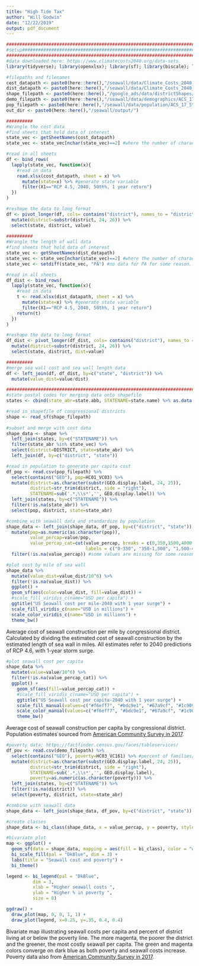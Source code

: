```yaml
---
title: "High Tide Tax"
author: "Will Godwin"
date: "12/22/2019"
output: pdf_document
---
```


```r
##########################################################################################################
#setup####################################################################################################
##########################################################################################################
#data downloaded here: https://www.climatecosts2040.org/data-sets
library(tidyverse); library(openxlsx); library(sf); library(biscale); library(cowplot); library(gridGraphics)

#filepaths and filenames
cost_datapath <- paste0(here::here(),"/seawall/data/Climate_Costs_2040_Data/Con Dist Cost Summary.xlsx")
dist_datapath <- paste0(here::here(),"/seawall/data/Climate_Costs_2040_Data/Con Dist Length Summary.xlsx")
shape_filepath <- paste0(here::here(),"/google_ads/data/districtShapes/districts114.shp")
demo_filepath <- paste0(here::here(),"/seawall/data/demographics/ACS_17_5YR_DP03_with_ann.csv")
pop_filepath <- paste0(here::here(),"/seawall/data/population/ACS_17_5YR_DP05_with_ann.csv")
out_dir <- paste0(here::here(),"/seawall/output/")

##########
#Wrangle the cost data
#find sheets that hold data of interest
state_vec <- getSheetNames(cost_datapath)
state_vec <- state_vec[nchar(state_vec)==2] #where the number of characters is 2

#read in all sheets
df <- bind_rows(
  lapply(state_vec, function(x){
    #read in data
    read.xlsx(cost_datapath, sheet = x) %>% 
      mutate(state=x) %>% #generate state variable
      filter(X1=="RCP 4.5, 2040, 50th%, 1 year return")
  })
)

#reshape the data to long format
df <- pivot_longer(df, cols= contains("district"), names_to = "district", values_drop_na = T) %>%
  mutate(district=substr(district, 24, 26)) %>%
  select(state, district, value)
  
##########
#Wrangle the length of wall data
#find sheets that hold data of interest
state_vec <- getSheetNames(dist_datapath)
state_vec <- state_vec[nchar(state_vec)==2] #where the number of characters is 2
state_vec <- setdiff(state_vec, "PA") #no data for PA for some reason...

#read in all sheets
df_dist <- bind_rows(
  lapply(state_vec, function(x){
    #read in data
    t <- read.xlsx(dist_datapath, sheet = x) %>% 
      mutate(state=x) %>% #generate state variable
      filter(X1=="RCP 4.5, 2040, 50th%, 1 year return")
    return(t)
  })
)

#reshape the data to long format
df_dist <- pivot_longer(df_dist, cols= contains("district"), names_to = "district", values_drop_na = T) %>%
  mutate(district=substr(district, 24, 26)) %>%
  select(state, district, dist=value)

##########
#merge sea wall cost and sea wall length data
df <- left_join(df, df_dist, by=c("state", "district")) %>%
  mutate(value_dist=value/dist)

##########################################################################################################
#state postal codes for merging data onto shapefile
states <- cbind(state_abr=state.abb, STATENAME=state.name) %>% as.data.frame()

#read in shapefile of congressional districts
shape <- read_sf(shape_filepath)
  
#subset and merge with cost data
shape_data <- shape %>%
  left_join(states, by=c("STATENAME")) %>% 
  filter(state_abr %in% state_vec) %>%
  select(district=DISTRICT, state=state_abr) %>%
  left_join(df, by=c("district", "state"))

#read in population to generate per capita cost
df_pop <- read.csv(pop_filepath) %>%
  select(contains("GEO"), pop=HC01_VC03) %>%
  mutate(district=as.character(substr(GEO.display.label, 24, 25)),
         district=str_trim(district, side = "right"),
         STATENAME=sub('.*,\\s*','', GEO.display.label)) %>%
  left_join(states, by=c("STATENAME")) %>%
  filter(!is.na(state_abr)) %>%
  select(pop, district, state=state_abr)

#combine with seawall data and standardize by population
shape_data <- left_join(shape_data, df_pop, by=c("district", "state")) %>%
  mutate(pop=as.numeric(as.character(pop)),
         value_percap=value/pop,
         value_percap_cat=cut(value_percap, breaks = c(0,350,1500,4000,10000,40000), 
                              labels = c("0-350", "350-1,500", "1,500-4,000", "4,000-10,000", "10,000+"))) %>%
  filter(!is.na(value_percap)) #some values are missing for some reason-messes up the bivariate classes
```


```r
#plot cost by mile of sea wall
shape_data %>%
  mutate(value_dist=value_dist/10^6) %>%
  filter(!is.na(value_dist)) %>%
  ggplot() + 
  geom_sf(aes(color=value_dist, fill=value_dist)) +
  #scale_fill_viridis_c(name="USD per capita") +
  ggtitle("US Seawall cost per mile-2040 with 1 year surge") +
  scale_fill_viridis_c(name="USD in millions") +
  scale_color_viridis_c(name="USD in millions") +
  theme_bw()
```

Average cost of seawall construction per mile by congressional district. Calculated by dividing the estimated cost of seawall construction by the estimated length of sea wall in miles. All estimates refer to 2040 predictions of RCP 4.6, with 1-year storm surge.

\newpage

```r
#plot seawall cost per capita
shape_data %>%
  mutate(value=value/10^6) %>%
  filter(!is.na(value_percap_cat)) %>%
  ggplot() + 
    geom_sf(aes(fill=value_percap_cat)) +
    #scale_fill_viridis_c(name="USD per capita") +
    ggtitle("US Seawall cost per capita-2040 with 1 year surge") +
    scale_fill_manual(values=c("#f6eff7", "#bdc9e1", "#67a9cf", "#1c9099", "#016c59"), name="USD") +
    scale_color_manual(values=c("#f6eff7", "#bdc9e1", "#67a9cf", "#1c9099", "#016c59"), name="USD") +
    theme_bw()
```

Average cost of seawall construction per capita by congressional district. Population estimates sourced from [American Community Survey in 2017](https://factfinder.census.gov/faces/tableservices/jsf/pages/productview.xhtml?pid=ACS_17_5YR_DP05&src=pt).

\newpage

```r
#poverty data: https://factfinder.census.gov/faces/tableservices/
df_pov <- read.csv(demo_filepath) %>%
  select(contains("GEO"), poverty=HC03_VC161) %>% #percent of families/people whose income below poverty in past 12 months-2017
  mutate(district=as.character(substr(GEO.display.label, 24, 25)),
         district=str_trim(district, side = "right"),
         STATENAME=sub('.*,\\s*','', GEO.display.label),
         poverty=as.numeric(as.character(poverty))) %>%
  left_join(states, by=c("STATENAME")) %>%
  filter(!is.na(district)) %>%
  select(poverty, district, state=state_abr)

#combine with seawall data
shape_data <- left_join(shape_data, df_pov, by=c("district", "state"))

#create classes
shape_data <- bi_class(shape_data, x = value_percap, y = poverty, style = "quantile", dim = 3)
```


```r
#bivariate plot
map <- ggplot() +
  geom_sf(data = shape_data, mapping = aes(fill = bi_class), color = "white", size = 0.1, show.legend = F) +
  bi_scale_fill(pal = "DkBlue", dim = 3) +
  labs(title = "Seawall cost and poverty") +
  bi_theme()

legend <- bi_legend(pal = "DkBlue",
          dim = 3,
          xlab = "Higher seawall costs ",
          ylab = "Higher % in poverty ",
          size = 8) 

ggdraw() +
  draw_plot(map, 0, 0, 1, 1) +
  draw_plot(legend, x=0.25, y=.35, 0.4, 0.4)
```

Bivariate map illustrating seawall costs per capita and percent of district living at or below the poverty line. The more magenta, the poorer the district and the greener, the most costly seawall per capita. The green and magenta colors converge on dark blue as both poverty and seawall costs increase. Poverty data also from [American Community Survey in 2017](https://factfinder.census.gov/faces/tableservices/jsf/pages/productview.xhtml?pid=ACS_17_5YR_DP05&src=pt).